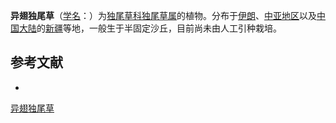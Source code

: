 {{Speciesbox
| name = 异翅独尾草
| status = 
| status_system = 
| image = 
| genus = Eremurus
| species = anisopterus
| authority = (Kar. et Kir.) Regel
}}

'''异翅独尾草'''（[[学名|学名]]：{{lang|la|''Eremurus anisopterus''}}）为[[独尾草科|独尾草科]][[独尾草属|独尾草属]]的植物。分布于[[伊朗|伊朗]]、[[中亚地区|中亚地区]]以及[[中国大陆|中国大陆]]的[[新疆|新疆]]等地，一般生于半固定沙丘，目前尚未由人工引种栽培。

== 参考文献 ==
<div class="references-small">
* {{cite web| url =http://www.bioinfo.cn/db05/KmzwSpecies.php?action=view&id=369| title =异翅独尾草| work =《中国高等植物数据库全库》| publisher =中国科学院微生物研究所| author =昆明植物研究所| accessdate =2009-02-21| archive-date =2016-03-05| archive-url =https://web.archive.org/web/20160305103335/http://www.bioinfo.cn/db05/KmzwSpecies.php?action=view&id=369}}
</div>
{{Taxonbar|from=Q11066100}}

[[Category:独尾草属|异翅独尾草]]


{{植物小作品}}